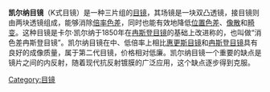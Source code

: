 {{Unreferenced|time=2019-03-30T11:41:17+00:00}}
'''凯尔纳目镜'''（K式目镜）是一种三片组的[[接目鏡|目镜]]，其场镜是一块双凸透镜，接目镜则由两块透镜组成，能够消除[[倍率色差|倍率色差]]，同时也能有效地降低[[位置色差|位置色差]]、[[像散|像散]]和[[畸变|畸变]]。这种目镜是卡尔·凯尔纳于1850年在[[冉斯登目镜|冉斯登目镜]]的基础上改进称的，也叫做“消色差冉斯登目镜”。凯尔纳目镜在中、低倍率上相比[[惠更斯目镜|惠更斯目镜]]和[[冉斯登目镜|冉斯登目镜]]具有良好的成像质量，属于第二代目镜，价格相对低廉。凯尔纳目镜一个重要的缺点是镜片之间的内反射，随着现代抗反射镀膜的广泛应用，这个缺点逐步得到克服。

[[Category:目镜|Category:目镜]]